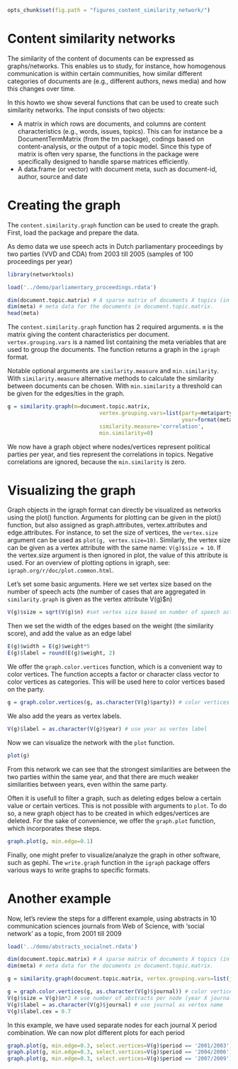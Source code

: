 ```r
opts_chunk$set(fig.path = "figures_content_similarity_network/")
```


Content similarity networks
==========================

The similarity of the content of documents can be expressed as graphs/networks. This enables us to study, for instance, how homogenous communication is within certain communities, how similar different categories of documents are (e.g., different authors, news media) and how this changes over time.

In this howto we show several functions that can be used to create such similarity networks. The input consists of two objects: 

- A matrix in which rows are documents, and columns are content characteristics (e.g., words, issues, topics). This can for instance be a DocumentTermMatrix (from the tm package), codings based on content-analysis, or the output of a topic model. Since this type of matrix is often very sparse, the functions in the package were specifically designed to handle sparse matrices efficiently.
- A data.frame (or vector) with document meta, such as document-id, author, source and date

Creating the graph
=====================

The `content.similarity.graph` function can be used to create the graph. First, load the package and prepare the data.

As demo data we use speech acts in Dutch parliamentary proceedings by two parties (VVD and CDA) from 2003 till 2005 (samples of 100 proceedings per year)

```r
library(networktools)

load('../demo/parliamentary_proceedings.rdata')

dim(document.topic.matrix) # A sparse matrix of documents X topics (in this case the results from a topic model (LDA). Sample from a set 73300 speech acts, with 200 topics)
dim(meta) # meta data for the documents in document.topic.matrix. 
head(meta)
```

The `content.similarity.graph` function has 2 required arguments. `m` is the matrix giving the content characteristics per document. `vertex.grouping.vars` is a named list containing the meta veriables that are used to group the documents. The function returns a graph in the `igraph` format. 

Notable optional arguments are `similarity.measure` and `min.similarity`. With `similarity.measure` alternative methods to calculate the similarity between documents can be chosen. With `min.similarity` a threshold can be given for the edges/ties in the graph.

```r
g = similarity.graph(m=document.topic.matrix, 
                             vertex.grouping.vars=list(party=meta$party, 
                                                       year=format(meta$date, '%Y')), 
                             similarity.measure='correlation',
                             min.similarity=0)
```


We now have a graph object where nodes/vertices represent political parties per year, and ties represent the correlations in topics. Negative correlations are ignored, because the `min.similarity` is zero. 

Visualizing the graph
=====================

Graph objects in the igraph format can directly be visualized as networks using the plot() function. Arguments for plotting can be given in the plot() function, but also assigned as graph.attributes, vertex.attributes and edge.attributes. For instance, to set the size of vertices, the `vertex.size` argument can be used as `plot(g, vertex.size=10)`. Similarly, the vertex size can be given as a vertex attribute with the same name: `V(g)$size = 10`. If the vertex.size argument is then ignored in plot, the value of this attribute is used. For an overview of plotting options in igraph, see: `igraph.org/r/doc/plot.common.html`.

Let's set some basic arguments. Here we set vertex size based on the number of speech acts (the number of cases that are aggregated in `similarity.graph` is given as the vertex attribute V(g)$n)

```r
V(g)$size = sqrt(V(g)$n) #set vertex size based on number of speech acts
```

Then we set the width of the edges based on the weight (the similarity score), and add the value as an edge label

```r
E(g)$width = E(g)$weight*5
E(g)$label = round(E(g)$weight, 2)
```

We offer the `graph.color.vertices` function, which is a convenient way to color vertices. The function accepts a factor or character class vector to color vertices as categories. This will be used here to color vertices based on the party. 

```r
g = graph.color.vertices(g, as.character(V(g)$party)) # color vertices by party
```

We also add the years as vertex labels.

```r
V(g)$label = as.character(V(g)$year) # use year as vertex label
```

Now we can visualize the network with the `plot` function.

```r
plot(g)
```

From this network we can see that the strongest similarities are between the two parties within the same year, and that there are much weaker similarities between years, even within the same party.

Often it is usefull to filter a graph, such as deleting edges below a certain value or certain vertices. This is not possible with arguments to `plot`. To do so, a new graph object has to be created in which edges/vertices are deleted. For the sake of convenience, we offer the `graph.plot` function, which incorporates these steps.

```r
graph.plot(g, min.edge=0.1)
```

Finally, one might prefer to visualize/analyze the graph in other software, such as gephi. The `write.graph` function in the `igraph` package offers various ways to write graphs to specific formats.

Another example
=====================

Now, let's review the steps for a different example, using abstracts in 10 communication sciences journals from Web of Science, with 'social network' as a topic, from 2001 till 2009

```r
load('../demo/abstracts_socialnet.rdata')

dim(document.topic.matrix) # A sparse matrix of documents X topics (in this case a sample of the results from a topic model (LDA) over 848 abstracts, with 25 topics)
dim(meta) # meta data for the documents in document.topic.matrix. 

g = similarity.graph(document.topic.matrix, vertex.grouping.vars=list(journal=meta$journal, period=meta$period), similarity.measure='correlation', min.similarity=0)

g = graph.color.vertices(g, as.character(V(g)$journal)) # color vertices by journal
V(g)$size = V(g)$n*2 # use number of abstracts per node (year X journal) 
V(g)$label = as.character(V(g)$journal) # use journal as vertex name
V(g)$label.cex = 0.7
```

In this example, we have used separate nodes for each journal X period combination. We can now plot different plots for each period

```r
graph.plot(g, min.edge=0.3, select.vertices=V(g)$period == '2001/2003')
graph.plot(g, min.edge=0.3, select.vertices=V(g)$period == '2004/2006')
graph.plot(g, min.edge=0.3, select.vertices=V(g)$period == '2007/2009')
```
